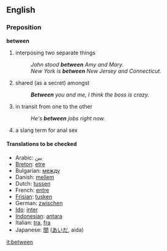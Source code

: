==English==

===Preposition===
'''between'''
#interposing two separate things
#:''John stood '''between''' Amy and Mary.''
#:''New York is '''between''' New Jersey and Connecticut.''
#shared (as a secret) amongst
#:'''''Between''' you and me, I think the boss is crazy.''
#in transit from one to the other
#:''He's '''between''' jobs right now.''
#a slang term for anal sex

<!-- more at http://machaut.uchicago.edu/cgi-bin/WEBSTER.sh?WORD=Between but I'm having trouble "modernizing" it.-->

====Translations to be checked====
*Arabic: [[بين]]
*[[Breton]]: [[etre]]
*Bulgarian: [[между]]
*Danish: [[mellem]]
*Dutch: [[tussen]]
*French: [[entre]]
*[[Frisian]]: [[tusken]]
*German: [[zwischen]]
*[[Ido]]: [[inter]]
*[[Indonesian]]: [[antara]]
*Italian: [[tra]], [[fra]]
*Japanese: [[間]] ([[あいだ]], aida)

[[it:between]]